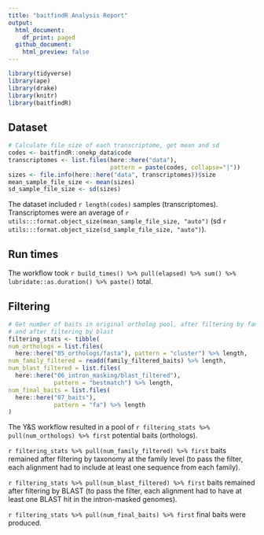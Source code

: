 ```yaml
---
title: "baitfindR Analysis Report"
output: 
  html_document:
    df_print: paged
  github_document:
    html_preview: false  
---
```


```r
library(tidyverse)
library(ape)
library(drake)
library(knitr)
library(baitfindR)
```

## Dataset
```r
# Calculate file size of each transcriptome, get mean and sd
codes <- baitfindR::onekp_data$code
transcriptomes <- list.files(here::here("data"), 
                             pattern = paste(codes, collapse="|"))
sizes <- file.info(here::here("data", transcriptomes))$size
mean_sample_file_size <- mean(sizes)
sd_sample_file_size <- sd(sizes)
```

The dataset included `r length(codes)` samples (transcriptomes). Transcriptomes were an average of `r utils:::format.object_size(mean_sample_file_size, "auto")` (sd `r utils:::format.object_size(sd_sample_file_size, "auto")`).

## Run times

The workflow took `r build_times() %>% pull(elapsed) %>% sum() %>% lubridate::as.duration() %>% paste()` total.

## Filtering
```r
# Get number of baits in original ortholog pool, after filtering by family, 
# and after filtering by blast
filtering_stats <- tibble(
num_orthologs = list.files(
  here::here("05_orthologs/fasta"), pattern = "cluster") %>% length,
num_family_filtered = readd(family_filtered_baits) %>% length,
num_blast_filtered = list.files(
  here::here("06_intron_masking/blast_filtered"), 
             pattern = "bestmatch") %>% length,
num_final_baits = list.files(
  here::here("07_baits"), 
             pattern = "fa") %>% length
)

```

The Y&S workflow resulted in a pool of `r filtering_stats %>% pull(num_orthologs) %>% first` potential baits (orthologs).

`r filtering_stats %>% pull(num_family_filtered) %>% first` baits remained after filtering by taxonomy at the family level (to pass the filter, each alignment had to include at least one sequence from each family).

`r filtering_stats %>% pull(num_blast_filtered) %>% first` baits remained after filtering by BLAST (to pass the filter, each alignment had to have at least one BLAST hit in the intron-masked genomes).

`r filtering_stats %>% pull(num_final_baits) %>% first` final baits were produced.
